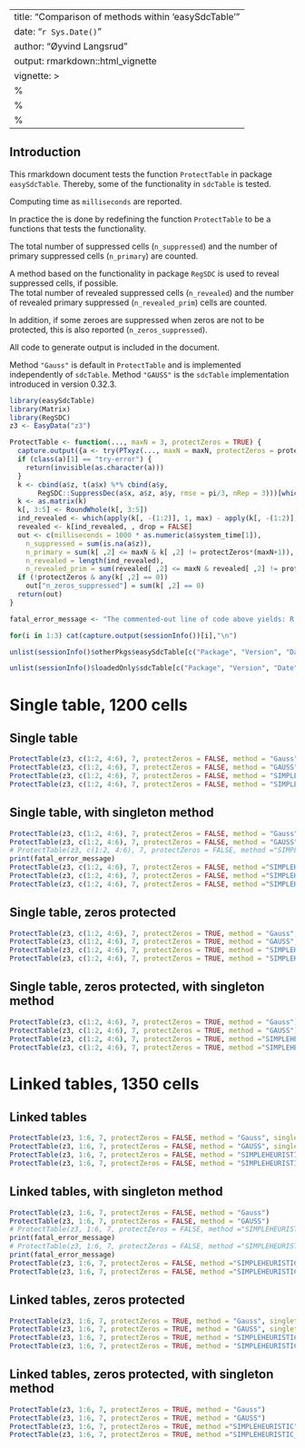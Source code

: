 
---
title: "Comparison of methods within 'easySdcTable'"
date: "`r Sys.Date()`"
author: "Øyvind Langsrud"
output: rmarkdown::html_vignette
vignette: >
  %\VignetteIndexEntry{Comparison of methods}
  %\VignetteEngine{knitr::rmarkdown}
  %\VignetteEncoding{UTF-8}
---



## Introduction

This rmarkdown document tests the function `ProtectTable` in package `easySdcTable`. Thereby, some of the functionality in `sdcTable` is tested. 

Computing time as `milliseconds` are reported.

In practice the is done by redefining the function `ProtectTable` to be a functions that tests the functionality.

The total number of suppressed cells (`n_suppressed`) and the number of primary suppressed cells (`n_primary`) are counted.

A method based on the functionality in package `RegSDC` is used to reveal suppressed cells, if possible.  
The total number of revealed suppressed cells (`n_revealed`) and the number of revealed primary suppressed (`n_revealed_prim`) cells are counted.

In addition, if some zeroes are suppressed when zeros are not to be protected, this is also reported (`n_zeros_suppressed`).

All code to generate output is included in the document.  

Method `"Gauss"` is default in `ProtectTable` and is implemented independently of `sdcTable`.
Method `"GAUSS"` is the `sdcTable` implementation introduced in version 0.32.3.



```r
library(easySdcTable)
library(Matrix)
library(RegSDC)
z3 <- EasyData("z3") 
```



```r
ProtectTable <- function(..., maxN = 3, protectZeros = TRUE) {
  capture.output({a <- try(PTxyz(..., maxN = maxN, protectZeros = protectZeros, systemTime = TRUE))})
  if (class(a)[1] == "try-error") {
    return(invisible(as.character(a)))
  }
  k <- cbind(a$z, t(a$x) %*% cbind(a$y, 
       RegSDC::SuppressDec(a$x, a$z, a$y, rmse = pi/3, nRep = 3)))[which(is.na(a$z)), ]
  k <- as.matrix(k)
  k[, 3:5] <- RoundWhole(k[, 3:5])
  ind_revealed <- which(apply(k[, -(1:2)], 1, max) - apply(k[, -(1:2)], 1, min) == 0)
  revealed <- k[ind_revealed, , drop = FALSE]
  out <- c(milliseconds = 1000 * as.numeric(a$system_time[1]), 
    n_suppressed = sum(is.na(a$z)), 
    n_primary = sum(k[ ,2] <= maxN & k[ ,2] != protectZeros*(maxN+1)),
    n_revealed = length(ind_revealed), 
    n_revealed_prim = sum(revealed[ ,2] <= maxN & revealed[ ,2] != protectZeros*(maxN+1)))
  if (!protectZeros & any(k[ ,2] == 0))
    out["n_zeros_suppressed"] = sum(k[ ,2] == 0)
  return(out)
}

fatal_error_message <- "The commented-out line of code above yields: R Session Aborted. R encountered a fatal error."

```


```r
for(i in 1:3) cat(capture.output(sessionInfo())[i],"\n")

unlist(sessionInfo()$otherPkgs$easySdcTable[c("Package", "Version", "Date")])

unlist(sessionInfo()$loadedOnly$sdcTable[c("Package", "Version", "Date")])

```


# Single table, 1200 cells

## Single table

```r
ProtectTable(z3, c(1:2, 4:6), 7, protectZeros = FALSE, method = "Gauss", singletonMethod = "none")
ProtectTable(z3, c(1:2, 4:6), 7, protectZeros = FALSE, method = "GAUSS", singletonMethod = "none")
ProtectTable(z3, c(1:2, 4:6), 7, protectZeros = FALSE, method = "SIMPLEHEURISTIC")
ProtectTable(z3, c(1:2, 4:6), 7, protectZeros = FALSE, method = "SIMPLEHEURISTIC_OLD")
```

## Single table, with singleton method

```r
ProtectTable(z3, c(1:2, 4:6), 7, protectZeros = FALSE, method = "Gauss")
ProtectTable(z3, c(1:2, 4:6), 7, protectZeros = FALSE, method = "GAUSS")
# ProtectTable(z3, c(1:2, 4:6), 7, protectZeros = FALSE, method ="SIMPLEHEURISTIC", detectSingletons = TRUE)
print(fatal_error_message)
ProtectTable(z3, c(1:2, 4:6), 7, protectZeros = FALSE, method ="SIMPLEHEURISTIC_OLD", detectSingletons = TRUE)
ProtectTable(z3, c(1:2, 4:6), 7, protectZeros = FALSE, method ="SIMPLEHEURISTIC", threshold = 3)
ProtectTable(z3, c(1:2, 4:6), 7, protectZeros = FALSE, method ="SIMPLEHEURISTIC_OLD", threshold = 3)
```


## Single table, zeros protected

```r
ProtectTable(z3, c(1:2, 4:6), 7, protectZeros = TRUE, method = "Gauss", singletonMethod = "none")
ProtectTable(z3, c(1:2, 4:6), 7, protectZeros = TRUE, method = "GAUSS", singletonMethod = "none")
ProtectTable(z3, c(1:2, 4:6), 7, protectZeros = TRUE, method = "SIMPLEHEURISTIC")
ProtectTable(z3, c(1:2, 4:6), 7, protectZeros = TRUE, method = "SIMPLEHEURISTIC_OLD")
```

## Single table, zeros protected, with singleton method

```r
ProtectTable(z3, c(1:2, 4:6), 7, protectZeros = TRUE, method = "Gauss")
ProtectTable(z3, c(1:2, 4:6), 7, protectZeros = TRUE, method = "GAUSS")
ProtectTable(z3, c(1:2, 4:6), 7, protectZeros = TRUE, method ="SIMPLEHEURISTIC", threshold = 1)
ProtectTable(z3, c(1:2, 4:6), 7, protectZeros = TRUE, method ="SIMPLEHEURISTIC_OLD", threshold = 1)
```

# Linked tables, 1350 cells

## Linked tables

```r
ProtectTable(z3, 1:6, 7, protectZeros = FALSE, method = "Gauss", singletonMethod = "none")
ProtectTable(z3, 1:6, 7, protectZeros = FALSE, method = "GAUSS", singletonMethod = "none")
ProtectTable(z3, 1:6, 7, protectZeros = FALSE, method = "SIMPLEHEURISTIC")
ProtectTable(z3, 1:6, 7, protectZeros = FALSE, method = "SIMPLEHEURISTIC_OLD")
```

## Linked tables, with singleton method

```r
ProtectTable(z3, 1:6, 7, protectZeros = FALSE, method = "Gauss")
ProtectTable(z3, 1:6, 7, protectZeros = FALSE, method = "GAUSS")
# ProtectTable(z3, 1:6, 7, protectZeros = FALSE, method ="SIMPLEHEURISTIC", detectSingletons = TRUE)
print(fatal_error_message)
# ProtectTable(z3, 1:6, 7, protectZeros = FALSE, method ="SIMPLEHEURISTIC_OLD", detectSingletons = TRUE)
print(fatal_error_message)
ProtectTable(z3, 1:6, 7, protectZeros = FALSE, method ="SIMPLEHEURISTIC",  threshold = 3)
ProtectTable(z3, 1:6, 7, protectZeros = FALSE, method ="SIMPLEHEURISTIC_OLD",  threshold = 3)
```


## Linked tables, zeros protected

```r
ProtectTable(z3, 1:6, 7, protectZeros = TRUE, method = "Gauss", singletonMethod = "none")
ProtectTable(z3, 1:6, 7, protectZeros = TRUE, method = "GAUSS", singletonMethod = "none")
ProtectTable(z3, 1:6, 7, protectZeros = TRUE, method = "SIMPLEHEURISTIC")
ProtectTable(z3, 1:6, 7, protectZeros = TRUE, method = "SIMPLEHEURISTIC_OLD")
```

## Linked tables, zeros protected, with singleton method

```r
ProtectTable(z3, 1:6, 7, protectZeros = TRUE, method = "Gauss")
ProtectTable(z3, 1:6, 7, protectZeros = TRUE, method = "GAUSS")
ProtectTable(z3, 1:6, 7, protectZeros = TRUE, method ="SIMPLEHEURISTIC", threshold = 1)
ProtectTable(z3, 1:6, 7, protectZeros = TRUE, method ="SIMPLEHEURISTIC_OLD", threshold = 1)
```



